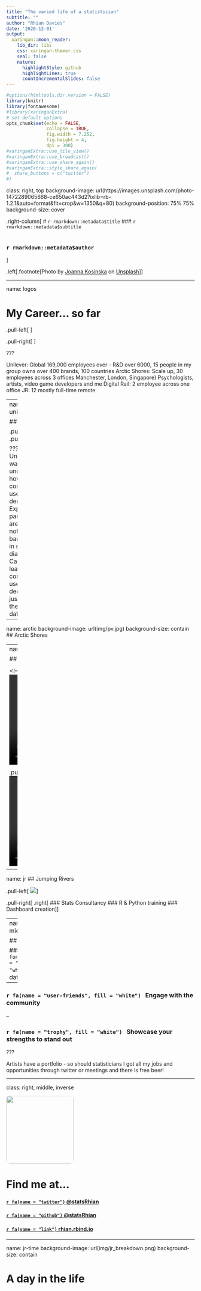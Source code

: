 ```yaml
---
title: "The varied life of a statistician"
subtitle: ""  
author: "Rhian Davies"
date: '2020-12-01'
output:
  xaringan::moon_reader:
    lib_dir: libs
    css: xaringan-themer.css
    seal: false
    nature:
      highlightStyle: github
      highlightLines: true
      countIncrementalSlides: false
---
```


```r
#options(htmltools.dir.version = FALSE)
library(knitr)
library(fontawesome)
#library(xaringanExtra)
# set default options
opts_chunk$set(echo = FALSE,
               collapse = TRUE,
               fig.width = 7.252,
               fig.height = 4,
               dpi = 300)
#xaringanExtra::use_tile_view()
#xaringanExtra::use_broadcast()
#xaringanExtra::use_share_again()
#xaringanExtra::style_share_again(
#  share_buttons = c("twitter")
#)
```

class: right, top
background-image: url(https://images.unsplash.com/photo-1472289065668-ce650ac443d2?ixlib=rb-1.2.1&auto=format&fit=crop&w=1350&q=80)
background-position: 75% 75%
background-size: cover

.right-column[
# `r rmarkdown::metadata$title`
### `r rmarkdown::metadata$subtitle` </br></br>

### `r rmarkdown::metadata$author`
]

.left[.footnote[<span>Photo by <a href="https://unsplash.com/@joannakosinska?utm_source=unsplash&amp;utm_medium=referral&amp;utm_content=creditCopyText">Joanna Kosinska</a> on <a href="https://unsplash.com/backgrounds/colors?utm_source=unsplash&amp;utm_medium=referral&amp;utm_content=creditCopyText">Unsplash</a></span>]]

---

name: logos

# My Career... so far

.pull-left[
<center>
<img src="img/lu.jpg" class = "center" height = "80">
</br></br>
<img src="img/unilever.png" class = "center" height = "80">
</br></br>
<img src="img/drl.png" class = "center" height = "120">
</center>]

.pull-right[
<center>
<img src="img/stori.png" class = "center" height = "80">
</br></br>
<img src="img/as.png" class = "center" height = "80">
</br></br>
<img src="img/jr.png" class = "center" height = "120">
</center>]

???

Unilever:  Global 169,000 employees over - R&D over 6000, 15 people in my group owns over 400 brands, 100 countries
Arctic Shores: Scale up, 30 employees across 3 offices Manchester, London, Singapore) Psychologists, artists, video game developers and me 
Digital Rail: 2 employee across one office
JR: 12 mostly full-time remote

---
name: unilever

## Unilever

.pull-left[
<center><img src ="img/rexona.png" alt="Roll on deodorant" style="width: 180px;"/></center>
]
.pull-right[<center><img src="img/datalogger.jpg" alt="Data Loggers" style="width: 300px;"/></center>]

???
* Unilever want to understand how consumers use deodorant.
* Experimental participants are notoriously bad at filling in study diaries.
* Can we learn how consumers use deodorant just using the logger data?

---

name: arctic
background-image: url(img/pv.jpg)
background-size: contain
## Arctic Shores

---
name: digital 

## Digital Rail

<center>
<video controls width="640" height="480">
<source src="img/yellow-line.mp4" type="video/mp4">
</video>
</center>

<!--
.pull-left[<video controls width="320" height="240">
<source src="img/yellow-line.mp4" type="video/mp4">
</video>]

.pull-right[<video controls width="320" height="240">
<source src="img/bikes.mp4" type="video/mp4">
</video>]
-->

---

name: jr
## Jumping Rivers

.pull-left[
<img src="img/r-lecture.jpg" class = "center">
]

.pull-right[
.right[
### Stats Consultancy
### R & Python training
### Dashboard creation
]
]

---
name:top-tips
class: middle inverse

## Top tips


### `r fontawesome::fa(name = "edit", fill = "white")` &nbsp; Share your data story

--

### `r fa(name = "user-friends", fill = "white")` &nbsp; Engage with the community

--

### `r fa(name = "trophy", fill = "white")` &nbsp;  Showcase your strengths to stand out

???

Artists have a portfolio - so should statisticians
I got all my jobs and opportunities through twitter or meetings and there is free beer!

---

class: right, middle, inverse

<img style="border-radius: 5%;" src="img/r-book.jpg" width="180px"/>

# Find me at...

#### [`r fa(name = "twitter")` @statsRhian](http://twitter.com/statsRhian)  
#### [`r fa(name = "github")` @statsRhian](http://github.com/statsRhian)  
#### [`r fa(name = "link")` rhian.rbind.io](https://rhian.rbind.io)  

---
name: jr-time
background-image: url(img/jr_breakdown.png)
background-size: contain

# A day in the life